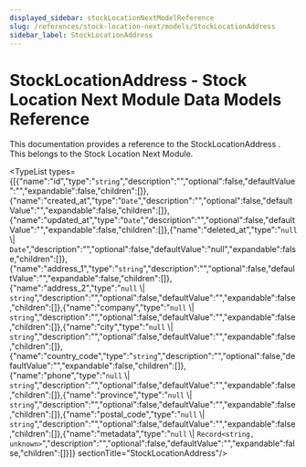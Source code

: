 ```yaml
---
displayed_sidebar: stockLocationNextModelReference
slug: /references/stock-location-next/models/StockLocationAddress
sidebar_label: StockLocationAddress
---
```



# StockLocationAddress - Stock Location Next Module Data Models Reference

This documentation provides a reference to the StockLocationAddress . This belongs to the Stock Location Next Module.

<TypeList types={[{"name":"id","type":"`string`","description":"","optional":false,"defaultValue":"","expandable":false,"children":[]},{"name":"created_at","type":"`Date`","description":"","optional":false,"defaultValue":"","expandable":false,"children":[]},{"name":"updated_at","type":"`Date`","description":"","optional":false,"defaultValue":"","expandable":false,"children":[]},{"name":"deleted_at","type":"`null` \\| `Date`","description":"","optional":false,"defaultValue":"null","expandable":false,"children":[]},{"name":"address_1","type":"`string`","description":"","optional":false,"defaultValue":"","expandable":false,"children":[]},{"name":"address_2","type":"`null` \\| `string`","description":"","optional":false,"defaultValue":"","expandable":false,"children":[]},{"name":"company","type":"`null` \\| `string`","description":"","optional":false,"defaultValue":"","expandable":false,"children":[]},{"name":"city","type":"`null` \\| `string`","description":"","optional":false,"defaultValue":"","expandable":false,"children":[]},{"name":"country_code","type":"`string`","description":"","optional":false,"defaultValue":"","expandable":false,"children":[]},{"name":"phone","type":"`null` \\| `string`","description":"","optional":false,"defaultValue":"","expandable":false,"children":[]},{"name":"province","type":"`null` \\| `string`","description":"","optional":false,"defaultValue":"","expandable":false,"children":[]},{"name":"postal_code","type":"`null` \\| `string`","description":"","optional":false,"defaultValue":"","expandable":false,"children":[]},{"name":"metadata","type":"`null` \\| `Record<string, unknown>`","description":"","optional":false,"defaultValue":"","expandable":false,"children":[]}]}  sectionTitle="StockLocationAddress"/>
